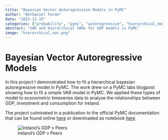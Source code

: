```yaml
---
title: "Bayesian Vector Autoregressive Models in PyMC"
author: "Nathaniel Forde"
date: "2022-12-15"
categories: ["probability", "pymc", "autoregressive", "hierarchical_models" ]
abstract: "VAR and Hierarchical VARs for GDP models in PyMC"
image: "hierarchical_var.png"
---
```


# Bayesian Vector Autoregressive Models

In this project I demonstrated how to fit a hierarchical bayesian autoregressive model in PyMC. The work drew on a PyMC labs blogpost showing how to fit a simple VAR model in PyMC. We applied these types of model to econometric timeseries data to analyse the relationships between GDP, investment and consumption for Ireland. 

The project culminated in a publication to the official PyMC documentation that can be found online [here](https://www.pymc.io/projects/examples/en/latest/time_series/bayesian_var_model.html) or downloaded as notebook [here](bayesian_var_model_orig.html)


![Ireland's GDP v Peers](ireland_gdp.png)

